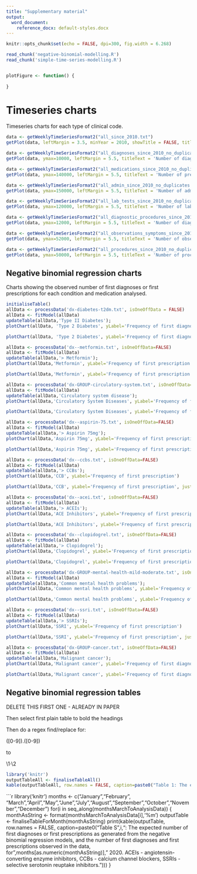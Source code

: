 ```yaml
---
title: "Supplementary material"
output:
  word_document:
    reference_docx: default-styles.docx
---
```


```r
knitr::opts_chunk$set(echo = FALSE, dpi=300, fig.width = 6.268)
```

```r
read_chunk('negative-binomial-modelling.R')
read_chunk('simple-time-series-modelling.R')
```

```r
```

```r
plotFigure <- function() {
  
}
```



# Timeseries charts

Timeseries charts for each type of clinical code.

```r
data <- getWeeklyTimeSeriesFormat2("all_since_2010.txt")
getPlot(data, leftMargin = 3.5, minYear = 2010, showTitle = FALSE, titleText = 'Number of clinical codes each week 2010-present', isBigChart = TRUE, ymax = 600000)
```

\newline
\newline

```r
data <- getWeeklyTimeSeriesFormat2("all_diagnoses_since_2010_no_duplicates.txt")
getPlot(data, ymax=10000, leftMargin = 5.5, titleText = 'Number of diagnosis codes each week 2015-present')
```

\newline

```r
data <- getWeeklyTimeSeriesFormat2("all_medications_since_2010_no_duplicates.txt")
getPlot(data, ymax=140000, leftMargin = 5.5, titleText = 'Number of prescription codes each week 2015-present')
```

\newline

```r
data <- getWeeklyTimeSeriesFormat2("all_admin_since_2010_no_duplicates.txt")
getPlot(data, ymax=150000, leftMargin = 5.5, titleText = 'Number of administration codes each week 2015-present')
```

```r
data <- getWeeklyTimeSeriesFormat2("all_lab_tests_since_2010_no_duplicates.txt")
getPlot(data, ymax=120000, leftMargin = 5.5, titleText = 'Number of laboratory test codes each week 2015-present')
```

```r
data <- getWeeklyTimeSeriesFormat2("all_diagnostic_procedures_since_2010_no_duplicates.txt")
getPlot(data, ymax=12000, leftMargin = 5.5, titleText = 'Number of diagnostic procedure codes each week 2015-present')
```

```r
data <- getWeeklyTimeSeriesFormat2("all_observations_symptoms_since_2010_no_duplicates.txt")
getPlot(data, ymax=52000, leftMargin = 5.5, titleText = 'Number of observation and symptom codes each week 2015-present')
```

```r
data <- getWeeklyTimeSeriesFormat2("all_procedures_since_2010_no_duplicates.txt")
getPlot(data, ymax=50000, leftMargin = 5.5, titleText = 'Number of procedure codes each week 2015-present')
```


## Negative binomial regression charts

Charts showing the observed number of first diagnoses or first prescriptions for each condition and medication analysed.

```r
initialiseTable()
allData <- processData('dx-diabetes-t2dm.txt', isOneOffData = FALSE)
allData <- fitModel(allData)
updateTable(allData,'Type II Diabetes');
plotChart(allData, 'Type 2 Diabetes', yLabel='Frequency of first diagnosis')
```

```r
plotChart(allData, 'Type 2 Diabetes', yLabel='Frequency of first diagnosis', justLastTwoYears = TRUE)
```

```r
allData <- processData('dx--metformin.txt', isOneOffData=FALSE)
allData <- fitModel(allData)
updateTable(allData,'> Metformin');
plotChart(allData,'Metformin', yLabel='Frequency of first prescription')
```

```r
plotChart(allData,'Metformin', yLabel='Frequency of first prescription', justLastTwoYears = TRUE)
```

```r
allData <- processData('dx-GROUP-circulatory-system.txt', isOneOffData=FALSE)
allData <- fitModel(allData)
updateTable(allData,'Circulatory system disease');
plotChart(allData,'Circulatory System Diseases', yLabel='Frequency of first diagnosis')
```

```r
plotChart(allData,'Circulatory System Diseases', yLabel='Frequency of first diagnosis', justLastTwoYears = TRUE)
```

```r
allData <- processData('dx--aspirin-75.txt', isOneOffData=FALSE)
allData <- fitModel(allData)
updateTable(allData,'> Aspirin 75mg');
plotChart(allData,'Aspirin 75mg', yLabel='Frequency of first prescription')
```

```r
plotChart(allData,'Aspirin 75mg', yLabel='Frequency of first prescription', justLastTwoYears = TRUE)
```

```r
allData <- processData('dx--ccbs.txt', isOneOffData=FALSE)
allData <- fitModel(allData)
updateTable(allData,'> CCBs');
plotChart(allData,'CCB', yLabel='Frequency of first prescription')
```

```r
plotChart(allData,'CCB', yLabel='Frequency of first prescription', justLastTwoYears = TRUE)
```

```r
allData <- processData('dx--acei.txt', isOneOffData=FALSE)
allData <- fitModel(allData)
updateTable(allData,'> ACEIs');
plotChart(allData,'ACE Inhibitors', yLabel='Frequency of first prescription')
```

```r
plotChart(allData,'ACE Inhibitors', yLabel='Frequency of first prescription', justLastTwoYears = TRUE)
```

```r
allData <- processData('dx--clopidogrel.txt', isOneOffData=FALSE)
allData <- fitModel(allData)
updateTable(allData,'> Clopidogrel');
plotChart(allData,'Clopidogrel', yLabel='Frequency of first prescription')
```

```r
plotChart(allData,'Clopidogrel', yLabel='Frequency of first prescription', justLastTwoYears = TRUE)
```

```r
allData <- processData('dx-GROUP-mental-health-mild-moderate.txt', isOneOffData=FALSE)
allData <- fitModel(allData)
updateTable(allData,'Common mental health problems');
plotChart(allData,'Common mental health problems', yLabel='Frequency of first diagnosis')
```

```r
plotChart(allData,'Common mental health problems', yLabel='Frequency of first diagnosis', justLastTwoYears = TRUE)
```

```r
allData <- processData('dx--ssri.txt', isOneOffData=FALSE)
allData <- fitModel(allData)
updateTable(allData,'> SSRIs');
plotChart(allData,'SSRI', yLabel='Frequency of first prescription')
```

```r
plotChart(allData,'SSRI', yLabel='Frequency of first prescription', justLastTwoYears = TRUE)
```

```r
allData <- processData('dx-GROUP-cancer.txt', isOneOffData=FALSE)
allData <- fitModel(allData)
updateTable(allData,'Malignant cancer');
plotChart(allData,'Malignant cancer', yLabel='Frequency of first diagnosis')
```

```r
plotChart(allData,'Malignant cancer', yLabel='Frequency of first diagnosis', justLastTwoYears = TRUE)
```

## Negative binomial regression tables

DELETE THIS FIRST ONE - ALREADY IN PAPER

Then select first plain table to bold the headings

Then do a regex find/replace for:

([0-9]).([0-9])

to

\1·\2

```r
library('knitr')
outputTableAll <- finaliseTableAll()
kable(outputTableAll, row.names = FALSE, caption=paste0("Table 1: The expected number of first diagnoses or first prescriptions as generated from the negative binomial regression models, and the number of first diagnoses and first prescriptions observed in the data, for March to ",getNameOfLastAnalysisMonth()," 2020. ACEIs - angiotensin-converting enzyme inhibitors, CCBs - calcium channel blockers, SSRIs - selective serotonin reuptake inhibitors."))
```

```r
library('knitr')
months <- c("January","February", "March","April","May","June","July","August","September","October","November","December")
for(i in seq_along(monthsMarchToAnalysisData)) {
  monthAsString <- format(monthsMarchToAnalysisData[i],'%m')
  outputTable <- finaliseTableForMonth(monthAsString)
  print(kable(outputTable, row.names = FALSE, caption=paste0("Table S",i,": The expected number of first diagnoses or first prescriptions as generated from the negative binomial regression models, and the number of first diagnoses and first prescriptions observed in the data, for ",months[as.numeric(monthAsString)]," 2020. ACEIs - angiotensin-converting enzyme inhibitors, CCBs - calcium channel blockers, SSRIs - selective serotonin reuptake inhibitors.")))
}

